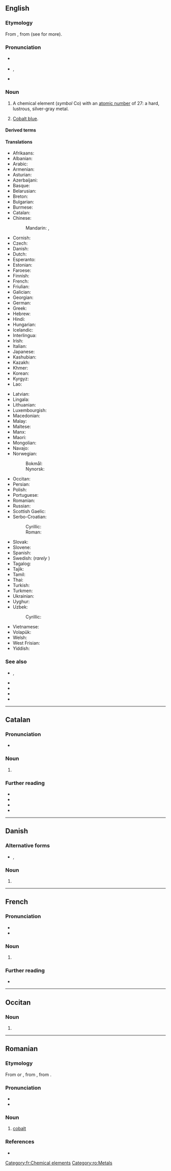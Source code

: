 {{also|Cobalt}}
==English==
{{wikipedia}}

===Etymology===
From {{etyl|de|en}} {{m|de|Kobold||goblin}}, from {{etyl|gmh|en}} (see {{m|en|Kobold}} for more).

{{elements|en|Co|iron|Fe|nickel|Ni}}

===Pronunciation===
* {{a|UK}} {{IPA|en|/ˈkəʊ.bɒlt/}}
* {{a|US}} {{enPR|kō'bält}}, {{IPA|en|/ˈkoʊ.bɑlt/}}
* {{audio|en|En-us-cobalt.ogg|Audio (US)}}

===Noun===
{{en-noun|-|s}}

# {{senseid|en|Q740}}A chemical element (''symbol'' Co) with an [[atomic number]] of 27: a hard, lustrous, silver-gray metal.
# [[cobalt blue|Cobalt blue]].

====Derived terms====
{{der4|en
|cobalamin
|cobalt blue
|cobalt bomb
|cobalt cheletase
|cobalt chloride
|cobalt crust
|cobalt dichloride
|cobalt difluoride
|cobalt fluoride
|cobalt green
|cobalt oxide
|cobalt red
|cobalt therapy
|cobalt ultramarine
|cobalt violet
|cobalt yellow
|cobalt-bicarbonate method
|cobalt-bloom
|cobalt-bronze
|cobalt-glance
|cobalt-pyrites
|cobalt-sixty
|cobalt-speiss
|cobalt-vitriol
|cobalt(II) sulfate
|cobaltamine
|cobaltammine
|cobaltarthurite
|cobaltaustinite
|cobalti-
|cobaltian
|cobaltic
|cobaltiferous
|cobaltite
|cobaltkieserite
|cobaltkoritnigite
|cobaltlotharmeyerite
|cobalto-
|cobaltoan
|cobaltocene
|cobaltocheletase
|cobaltomenite
|cobaltous
|cobalttsumcorite
|cobamide
|cobinamide
|dicobalt
|earthy cobalt
|gray cobalt
|grey cobalt
|luteocobalt
|noncobalt
|organocobalt
|praseocobalt
|purpureocobalt
|radiocobalt
|red cobalt
|samarium-cobalt magnet
|silver-white cobalt
|telecobalt
|tin-white cobalt
|tricobalt}}

====Translations====
{{trans-top|id=Q740|chemical element}}
* Afrikaans: {{t+|af|kobalt}}
* Albanian: {{t+|sq|kobalt}}
* Arabic: {{t|ar|كُوبَلْت|m}}
* Armenian: {{t+|hy|կոբալտ}}
* Asturian: {{t|ast|cobaltu|m}}
* Azerbaijani: {{t|az|kobalt}}
* Basque: {{t|eu|kobaltoa}}
* Belarusian: {{t|be|ко́бальт|m}}
* Breton: {{t|br|kobalt|m}}
* Bulgarian: {{t|bg|коба́лт|m}}
* Burmese: {{t|my|ကိုဘော့}}
* Catalan: {{t+|ca|cobalt|m}}
* Chinese:
*: Mandarin: {{t+|cmn|鈷|sc=Hani}}, {{t+|cmn|钴|tr=gǔ|sc=Hani}}
* Cornish: {{t|kw|cobolt}}
* Czech: {{t+|cs|kobalt|m}}
* Danish: {{t+|da|kobolt}}
* Dutch: {{t+|nl|kobalt|n}}
* Esperanto: {{t+|eo|kobalto}}
* Estonian: {{t+|et|koobalt}}
* Faroese: {{t|fo|kobolt|n}}
* Finnish: {{t+|fi|koboltti}}
* French: {{t+|fr|cobalt|m}}
* Friulian: {{t|fur|cobalt}}
* Galician: {{t+|gl|cobalto|m}}
* Georgian: {{t|ka|კობალტი}}
* German: {{t+|de|Kobalt|n}}
* Greek: {{t+|el|κοβάλτιο|n}}
* Hebrew: {{t+|he|קובלט|tr=qóbalt}}
* Hindi: {{t|hi|केत्वातु}}
* Hungarian: {{t+|hu|kobalt}}
* Icelandic: {{t|is|kóbalt}}
* Interlingua: {{t|ia|cobalt}}
* Irish: {{t+|ga|cóbalt}}
* Italian: {{t+|it|cobalto|m}}
* Japanese: {{t+|ja|コバルト|tr=kobaruto}}
* Kashubian: {{t|csb|kabalt}}
* Kazakh: {{t+|kk|кобальт}}
* Khmer: {{t|km|កូបាល}}
* Korean: {{t+|ko|코발트}}
* Kyrgyz: {{t|ky|кобальт}}
* Lao: {{t|lo|ໂຄບອລຕ໌|tr=khō bǭn}}
{{trans-mid}}
* Latvian: {{t|lv|kobalts|m}}
* Lingala: {{t|ln|kobalti|c9a|c10a}}
* Lithuanian: {{t+|lt|kobaltas}}
* Luxembourgish: {{t|lb|Kobalt}}
* Macedonian: {{t|mk|кобалт|m}}
* Malay: {{t|ms|kobalt}}
* Maltese: {{t|mt|kobalt}}
* Manx: {{t|gv|cobalt}}
* Maori: {{t|mi|koporata}}
* Mongolian: {{t|mn|кобальт|m}}
* Navajo: {{t|nv|béésh łibáhí}}
* Norwegian:
*: Bokmål: {{t+|nb|kobolt|m|n}}
*: Nynorsk: {{t+|nn|kobolt|m}}
* Occitan: {{t|oc|cobalt|m}}
* Persian: {{t+|fa|کبالت|tr=kobâlt}}
* Polish: {{t+|pl|kobalt|m}}
* Portuguese: {{t+|pt|cobalto|m}}
* Romanian: {{t+|ro|cobalt|n}}
* Russian: {{t+|ru|ко́бальт|m}}
* Scottish Gaelic: {{t|gd|còbalt}}
* Serbo-Croatian:
*: Cyrillic: {{t|sh|кобалт|m}}
*: Roman: {{t+|sh|kobalt|m}}
* Slovak: {{t+|sk|kobalt}}
* Slovene: {{t+|sl|kobalt}}
* Spanish: {{t+|es|cobalto|m}}
* Swedish: {{t+|sv|kobolt|c}} (''rarely'' {{g|n}})
* Tagalog: {{t|tl|kobalto}}
* Tajik: {{t|tg|кобалт}}
* Tamil: {{t|ta|மென்வெள்ளி}}
* Thai: {{t|th|โคบอลต์}}
* Turkish: {{t+|tr|kobalt}}
* Turkmen: {{t|tk|kobalt}}
* Ukrainian: {{t|uk|ко́бальт|m}}
* Uyghur: {{t|ug|كوبالت}}
* Uzbek: {{t+|uz|kobalt}}
*: Cyrillic: {{t+|uz|кобальт}}
* Vietnamese: {{t|vi|coban}}
* Volapük: {{t+|vo|kobaltin}}
* Welsh: {{t+|cy|cobalt}}
* West Frisian: {{t|fy|kobalt}}
* Yiddish: {{t|yi|קאָבאַלט|m}}
{{trans-bottom}}

===See also===
* {{l|en|asbolan}}, {{l|en|asbolite}}
* {{l|en|erythrite}}
* {{l|en|glaucodot}}
* {{l|en|skutterudite}}
* {{l|en|smaltine}}

----

==Catalan==
{{elements|ca|Co|ferro|Fe|níquel|Ni}}

===Pronunciation===
* {{ca-IPA}}

===Noun===
{{ca-noun|m|-}}

# {{l|en|cobalt}}

===Further reading===
* {{R:IEC2}}
* {{R:GDLC}}
* {{R:DNV}}
* {{R:DCVB}}

----

==Danish==
{{wikipedia|lang=da}}

===Alternative forms===
* {{l|da|kobalt}}, {{l|da|kobolt}}

===Noun===
{{da-noun}}

# {{l|en|cobalt}}

----

==French==
{{wikipedia|lang=fr}}

===Pronunciation===
* {{fr-IPA|cobalte}}
* {{audio|fr|LL-Q150 (fra)-Pamputt-cobalt.wav|Audio}}

===Noun===
{{fr-noun|m}}

# {{l|en|cobalt}}

===Further reading===
* {{R:TLFi}}

[[Category:fr:Chemical elements]]

----

==Occitan==
{{wikipedia|lang=oc}}

===Noun===
{{oc-noun|m|-}}

# {{l|en|cobalt}}

{{topic|oc|Chemical elements}}

----

==Romanian==
{{wikipedia|lang=ro}}
{{elements|ro|Co|fier|Fe|nichel|Ni}}

===Etymology===
From {{etyl|fr|ro}} {{m|fr|cobalt}} or {{etyl|de|ro}} {{m|de|Kobalt}}, from {{etyl|de|ro}} {{m|de|Kobold||goblin}}, from {{etyl|gmh|ro}}.

===Pronunciation===
* {{IPA|ro|/ˈkobalt/}}
* {{hyphenation|ro|co|balt}}

===Noun===
{{ro-noun|n|-}}

# [[cobalt#English|cobalt]] {{gloss|chemical element}}

===References===
* {{R:DEX}}

[[Category:ro:Metals]]